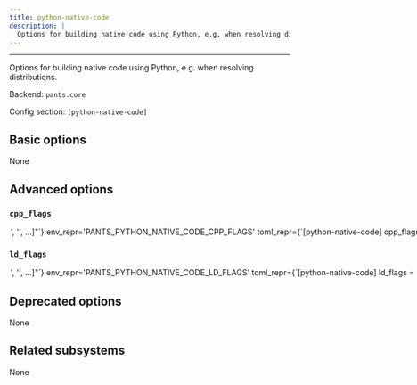 ```yaml
---
title: python-native-code
description: |
  Options for building native code using Python, e.g. when resolving distributions.
---
```



---

Options for building native code using Python, e.g. when resolving distributions.

Backend: <span className="color--primary">`pants.core`</span>

Config section: <span className="color--primary">`[python-native-code]`</span>

<span className={styles.options}>

## Basic options

None

## Advanced options

### `cpp_flags`

<Option
  cli_repr={`--python-native-code-cpp-flags="['<str>', '<str>', ...]"`}
  env_repr='PANTS_PYTHON_NATIVE_CODE_CPP_FLAGS'
  toml_repr={`[python-native-code]
cpp_flags = [
    '<str>',
    '<str>',
    ...,
]`}
  default_repr={`[]`}
>

Override the `CPPFLAGS` environment variable for any forked subprocesses.

</Option>

### `ld_flags`

<Option
  cli_repr={`--python-native-code-ld-flags="['<str>', '<str>', ...]"`}
  env_repr='PANTS_PYTHON_NATIVE_CODE_LD_FLAGS'
  toml_repr={`[python-native-code]
ld_flags = [
    '<str>',
    '<str>',
    ...,
]`}
  default_repr={`[]`}
>

Override the `LDFLAGS` environment variable for any forked subprocesses.

</Option>

## Deprecated options

None

## Related subsystems

None

</span>
